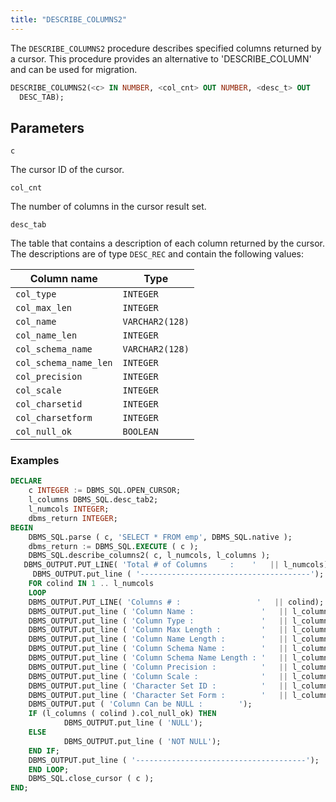```yaml
---
title: "DESCRIBE_COLUMNS2"
---
```


The `DESCRIBE_COLUMNS2` procedure describes specified columns returned by a cursor. This procedure provides an alternative to 'DESCRIBE_COLUMN' and can be used for migration.

```sql
DESCRIBE_COLUMNS2(<c> IN NUMBER, <col_cnt> OUT NUMBER, <desc_t> OUT
  DESC_TAB);
```

## Parameters

`c`

 The cursor ID of the cursor.

`col_cnt`

 The number of columns in the cursor result set.

`desc_tab`

 The table that contains a description of each column returned by the cursor. The descriptions are of type `DESC_REC` and contain the following values:

| Column name           | Type            |
| --------------------- | --------------- |
| `col_type`            | `INTEGER`       |
| `col_max_len`         | `INTEGER`       |
| `col_name`            | `VARCHAR2(128)` |
| `col_name_len`        | `INTEGER`       |
| `col_schema_name`     | `VARCHAR2(128)` |
| `col_schema_name_len` | `INTEGER`       |
| `col_precision`       | `INTEGER`       |
| `col_scale`           | `INTEGER`       |
| `col_charsetid`       | `INTEGER`       |
| `col_charsetform`     | `INTEGER`       |
| `col_null_ok`         | `BOOLEAN`       |

### Examples

```sql
DECLARE
    c INTEGER := DBMS_SQL.OPEN_CURSOR;
    l_columns DBMS_SQL.desc_tab2;
    l_numcols INTEGER;
    dbms_return INTEGER;
BEGIN
    DBMS_SQL.parse ( c, 'SELECT * FROM emp', DBMS_SQL.native );
    dbms_return := DBMS_SQL.EXECUTE ( c );
    DBMS_SQL.describe_columns2( c, l_numcols, l_columns );
   DBMS_OUTPUT.PUT_LINE( 'Total # of Columns     :    '   || l_numcols);
     DBMS_OUTPUT.put_line ( '--------------------------------------');
    FOR colind IN 1 .. l_numcols
    LOOP
    DBMS_OUTPUT.PUT_LINE( 'Columns # :                 '   || colind);
    DBMS_OUTPUT.put_line ( 'Column Name :               '   || l_columns ( colind ).col_name);
    DBMS_OUTPUT.put_line ( 'Column Type :               '   || l_columns ( colind ).col_type);
    DBMS_OUTPUT.put_line ( 'Column Max Length :         '   || l_columns ( colind ).col_max_len);
    DBMS_OUTPUT.put_line ( 'Column Name Length :        '   || l_columns ( colind ).col_name_len);
    DBMS_OUTPUT.put_line ( 'Column Schema Name :        '   || l_columns ( colind ).col_schema_name);
    DBMS_OUTPUT.put_line ( 'Column Schema Name Length : '   || l_columns ( colind ).col_schema_name_len);
    DBMS_OUTPUT.put_line ( 'Column Precision :          '   || l_columns ( colind ).col_precision);
    DBMS_OUTPUT.put_line ( 'Column Scale :              '   || l_columns ( colind ).col_scale);
    DBMS_OUTPUT.put_line ( 'Character Set ID :          '   || l_columns ( colind ).col_charsetid);
    DBMS_OUTPUT.put_line ( 'Character Set Form :        '   || l_columns ( colind ).col_charsetform);
    DBMS_OUTPUT.put ( 'Column Can be NULL :        ');
    IF (l_columns ( colind ).col_null_ok) THEN
            DBMS_OUTPUT.put_line ( 'NULL');
    ELSE
            DBMS_OUTPUT.put_line ( 'NOT NULL');
    END IF;
    DBMS_OUTPUT.put_line ( '--------------------------------------');
    END LOOP;
    DBMS_SQL.close_cursor ( c );
END;
```
